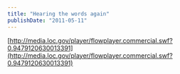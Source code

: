 ```yaml
---
title: "Hearing the words again"
publishDate: "2011-05-11"
---
```


[http://media.loc.gov/player/flowplayer.commercial.swf?0.9479120630013391](http://media.loc.gov/player/flowplayer.commercial.swf?0.9479120630013391)
